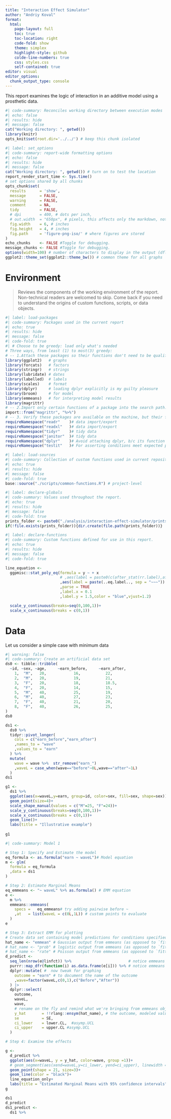 ```yaml
---
title: "Interaction Effect Simulator"
author: "Andriy Koval"
format:
  html:
    page-layout: full
    toc: true
    toc-location: right
    code-fold: show
    theme: simplex
    highlight-style: github
    colde-line-numbers: true
    css: styles.css
    self-contained: true
editor: visual
editor_options: 
  chunk_output_type: console
---
```


This report examines the logic of interaction in an additive model using a prosthetic data.

<!--  Set the working directory to the repository's base directory; this assumes the report is nested inside of two directories.-->

```r
#| code-summary: Reconciles working directory between execution modes
#| echo: false
#| results: hide
#| message: false 
cat("Working directory: ", getwd())
library(knitr)
opts_knit$set(root.dir='../../') # keep this chunk isolated  
```

```r
#| label: set_options
#| code-summary: report-wide formatting options
#| echo: false
#| results: hide
#| message: false 
cat("Working directory: ", getwd()) # turn on to test the location
report_render_start_time <- Sys.time()
# set options shared by all chunks
opts_chunk$set(
  results      = 'show',
  message      = FALSE,
  warning      = FALSE,
  comment      = NA,
  tidy         = FALSE,
  # dpi        = 400, # dots per inch,
  # out.width  = "650px", # pixels, this affects only the markdown, not the underlying png file.  The height will be scaled appropriately.
  fig.width    = 6, # inches
  fig.height   = 4, # inches
  fig.path     = 'figure-png-iso/' # where figures are stored
)
echo_chunks    <- FALSE #Toggle for debugging.
message_chunks <- FALSE #Toggle for debugging.
options(width=100) # number of characters to display in the output (dflt = 80)
ggplot2::theme_set(ggplot2::theme_bw()) # common theme for all graphs
```

# Environment

> Reviews the components of the working environment of the report. Non-technical readers are welcomed to skip. Come back if you need to understand the origins of custom functions, scripts, or data objects.

```r
#| label: load-packages
#| code-summary: Packages used in the current report
#| echo: true
#| results: hide
#| message: false
#| code-fold: true
#| # Choose to be greedy: load only what's needed
# Three ways, from least (1) to most(3) greedy:
# -- 1.Attach these packages so their functions don't need to be qualified: http://r-pkgs.had.co.nz/namespace.html#search-path
library(ggplot2)   # graphs
library(forcats)   # factors
library(stringr)   # strings
library(lubridate) # dates
library(labelled)  # labels
library(scales)    # format
library(dplyr)     # loading dplyr explicitly is my guilty pleasure
library(broom)     # for model
library(emmeans)   # for interpreting model results
library(magrittr)
# -- 2.Import only certain functions of a package into the search path.
import::from("magrittr", "%>%")
# -- 3. Verify these packages are available on the machine, but their functions need to be qualified: http://r-pkgs.had.co.nz/namespace.html#search-path
requireNamespace("readr"    )# data import/export
requireNamespace("readxl"   )# data import/export
requireNamespace("tidyr"    )# tidy data
requireNamespace("janitor"  )# tidy data
requireNamespace("dplyr"    )# Avoid attaching dplyr, b/c its function names conflict with a lot of packages (esp base, stats, and plyr).
requireNamespace("testit"   )# For asserting conditions meet expected patterns.
```

```r
#| label: load-sources
#| code-summary: Collection of custom functions used in current repository 
#| echo: true
#| results: hide
#| message: false
#| code-fold: true
base::source("./scripts/common-functions.R") # project-level
```

```r
#| label: declare-globals
#| code-summary: Values used throughout the report.
#| echo: true
#| results: hide
#| message: false 
#| code-fold: true
prints_folder <- paste0("./analysis/interaction-effect-simulator/prints/")
if(!file.exists(prints_folder)){dir.create(file.path(prints_folder))}

```

```r
#| label: declare-functions
#| code-summary: Custom functions defined for use in this report.
#| echo: true
#| results: hide
#| message: false 
#| code-fold: true

line_equation <- 
  ggpmisc::stat_poly_eq(formula = y ~ + x 
                        # ,aes(label = paste0(c(after_stat(rr.label),after_stat(eq.label)))) # can't get the same behavior
                        ,aes(label = paste(..eq.label.., sep = "~~~"))
                        ,parse = TRUE
                        ,label.x = 0.1
                        ,label.y = 1.5,color = "blue",vjust=1.2)  

  scale_y_continuous(breaks=seq(0,100,1))+
  scale_x_continuous(breaks = c(0,1))
```

# Data

Let us consider a simple case with minimum data

```r
#| warning: false
#| code-summary: Create an artificial data set
ds0 <- tibble::tribble(
  ~id, ~sex, ~age,     ~earn_before,     ~earn_after,
    1,  "M",   20,            16,           22,
    2,  "M",   20,            19,           21,
    3,  "F",   20,            18,           18.5,
    4,  "F",   20,            14,           15,
    5,  "M",   40,            25,           19,
    6,  "M",   40,            27,           23,
    7,  "F",   40,            21,           20,
    8,  "F",   40,            26,           25,
)
ds0

ds1 <- 
  ds0 %>% 
  tidyr::pivot_longer(
    cols = c("earn_before","earn_after")
    ,names_to = "wave"
    ,values_to = "earn"
  ) %>% 
  mutate(
    wave = wave %>%  str_remove("earn_")
    ,waveL = case_when(wave=="before"~0L,wave=="after"~1L)
  )
ds1
```

```r
g1 <- 
  ds1 %>% 
  ggplot(aes(x=waveL,y=earn, group=id, color=sex, fill=sex, shape=sex))+
  geom_point(size=4)+
  scale_shape_manual(values = c("M"=25, "F"=24))+
  scale_y_continuous(breaks=seq(0,100,1))+
  scale_x_continuous(breaks = c(0,1))+
  geom_line()+
  labs(title = "Illustrative example")
  
g1
```

```r
#| code-summary: Model 1

# Step 1: Specify and Estimate the model
eq_formula <- as.formula("earn ~ waveL")# Model equation
m <- glm(
  formula = eq_formula
  ,data = ds1
)

# Step 2: Estimate Marginal Means 
eq_emmeans <- "~ waveL" %>% as.formula() # EMM equation
e <- 
  m %>%  
  emmeans::emmeans(
    specs =   eq_emmeans# try adding pairwise before ~
    ,at   = list(waveL = c(0L,1L)) # custom points to evaluate
  )
e

# Step 3: Extract EMM for plotting
# Create data set containing model predictions for conditions specified by `eq_emmeans` 
hat_name <- "emmean" # Gaussian output from emmeans (as opposed to `fitted` from broom)
# hat_name <- "prob" # logistic output from emmeans (as opposed to `fitted` from broom)
# hat_name <- "rate" # Poisson output from emmeans (as opposed to `fitted` from broom)
d_predict <-
  seq_len(nrow(e@linfct)) %>%                         # notice emmeans object `e`!
  purrr::map_dfr(function(i) as.data.frame(e[i])) %>% # notice emmeans object `e`!
  dplyr::mutate( #  now tweak for graphing
    outcome = "earn" # to document the name of the outcome
    ,wave=factor(waveL,c(0,1),c("Before","After"))
  ) |>
  dplyr::select(
    outcome,
    waveL,
    wave,
    # rename on the fly and remind what we're bringing from emmeans object
    y_hat       = !!rlang::ensym(hat_name), # the outcome, modeled values
    se          = SE,
    ci_lower    = lower.CL,  #asymp.UCL
    ci_upper    = upper.CL #asymp.UCL
  ) 

# Step 4: Examine the effects

```

```r
g <- 
  d_predict %>% 
  ggplot(aes(x=waveL, y = y_hat, color=wave, group =1))+
  # geom_segment(aes(xend=waveL,y=ci_lower, yend=ci_upper), linewidth = 4, alpha = .2 )+
  geom_point(shape = 21, size=3)+
  geom_line(color = "black")+
  line_equation_only+
  labs(title = "Estimated Marginal Means with 95% confidence intervals")
g

ds1 
d_predict
ds1_predict <- 
  ds1 %>% 

```
